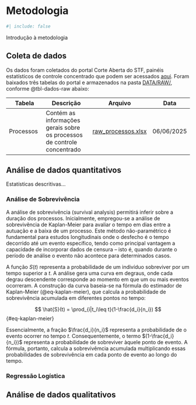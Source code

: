 # Metodologia {#sec-metodologia}

```r
#| include: false
```

Introdução à metodologia

## Coleta de dados

Os dados foram coletados do portal Corte Aberta do STF, painéis estatísticos de controle concentrado que podem ser acessados [aqui](https://transparencia.stf.jus.br/extensions/controle_concentrado/controle_concentrado.html). Foram baixados três tabelas do portal e armazenados na pasta [DATA/RAW/](DATA/RAW/), conforme @tbl-dados-raw abaixo:

::: {#tbl-dados-raw}
| Tabela | Descrição | Arquivo | Data |
| ------ | --------- | ----- | ----- |
| Processos | Contém as informações gerais sobre os processos de controle concentrado | [raw_processos.xlsx](DATA/RAW/raw_processos.xlsx) | 06/06/2025 |
:::

## Análise de dados quantitativos

Estatísticas descritivas...

### Análise de Sobrevivência

A análise de sobrevivência (survival analysis) permitirá inferir sobre a duração dos processos. Inicialmente, empregou-se a análise de sobrevivência de Kaplan-Meier para avaliar o tempo em dias entre a autuação e a baixa de um processo. Este método não-paramétrico é fundamental para estudos longitudinais onde o desfecho é o tempo decorrido até um evento específico, tendo como principal vantagem a capacidade de incorporar dados de censura – isto é, quando durante o período de análise o evento não acontece para determinados casos.

A função $S(t)$ representa a probabilidade de um indivíduo sobreviver por um tempo superior a $t$. A análise gera uma curva em degraus, onde cada degrau descendente corresponde ao momento em que um ou mais eventos ocorreram. A construção da curva baseia-se na fórmula do estimador de Kaplan-Meier (@eq-kaplan-meier), que calcula a probabilidade de sobrevivência acumulada em diferentes pontos no tempo:

$$
\hat{S}(t) = \prod_{i|t_i\leq t}(1-\frac{d_i}{n_i})
$$ {#eq-kaplan-meier}

Essencialmente, a fração $\frac{d_i}{n_i}$ representa a probabilidade de o evento ocorrer no tempo $t$. Consequentemente, o termo $(1-\frac{d_i}{n_i})$ representa a probabilidade de sobreviver àquele ponto de evento. A fórmula, portanto, calcula a sobrevivêmcia acumulada multiplicando essas probabilidades de sobrevivência em cada ponto de evento ao longo do tempo.

### Regressão Logística

## Análise de dados qualitativos

